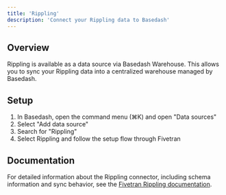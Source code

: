 ```yaml
---
title: 'Rippling'
description: 'Connect your Rippling data to Basedash'
---
```


## Overview

Rippling is available as a data source via Basedash Warehouse. This allows you to sync your Rippling data into a centralized warehouse managed by Basedash.

## Setup

1. In Basedash, open the command menu (⌘K) and open "Data sources"
2. Select "Add data source"
3. Search for "Rippling"
4. Select Rippling and follow the setup flow through Fivetran

## Documentation

For detailed information about the Rippling connector, including schema information and sync behavior, see the [Fivetran Rippling documentation](https://fivetran.com/docs/connectors/applications/rippling).
